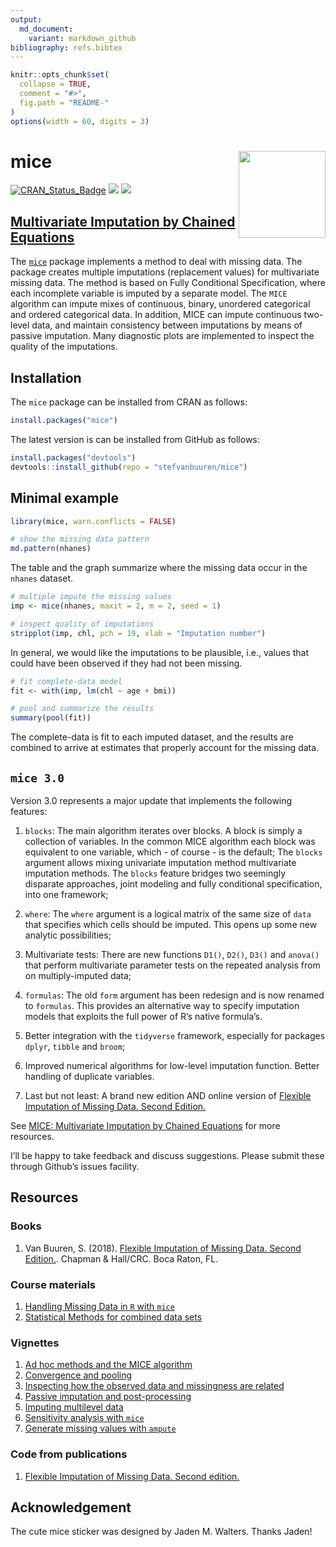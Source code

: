 ---
output:
  md_document:
    variant: markdown_github
bibliography: refs.bibtex
---

<!-- README.md is generated from README.Rmd. Please edit that file -->

```{r, echo = FALSE}
knitr::opts_chunk$set(
  collapse = TRUE,
  comment = "#>",
  fig.path = "README-"
)
options(width = 60, digits = 3)
```

# mice <a href='https://stefvanbuuren.name/mice/'><img src='MICE_sticker_SMALL.png' align="right" height="139" /></a>

[![CRAN_Status_Badge](http://www.r-pkg.org/badges/version/mice)](https://cran.r-project.org/package=mice)
[![](http://cranlogs.r-pkg.org/badges/mice)](https://cran.r-project.org/package=mice)
[![](https://img.shields.io/badge/github%20version-3.4.2-orange.svg)](https://github.com/stefvanbuuren/mice)

## [Multivariate Imputation by Chained Equations](http://stefvanbuuren.github.io/mice/)

The [`mice`](https://cran.r-project.org/package=mice) package
implements a method to deal with missing data. The package creates
multiple imputations (replacement values) for multivariate missing
data. The method is based on Fully Conditional Specification, where
each incomplete variable is imputed by a separate model. The `MICE`
algorithm can impute mixes of continuous, binary, unordered
categorical and ordered categorical data. In addition, MICE can impute
continuous two-level data, and maintain consistency between
imputations by means of passive imputation. Many diagnostic plots are
implemented to inspect the quality of the imputations.

## Installation

The `mice` package can be installed from CRAN as follows:

```{r eval = FALSE}
install.packages("mice")
```

The latest version is can be installed from GitHub as follows: 

```{r eval = FALSE}
install.packages("devtools")
devtools::install_github(repo = "stefvanbuuren/mice")
```


## Minimal example

```{r pattern, fig.cap = "Missing data pattern of `nhanes` data. Blue is observed, red is missing."}
library(mice, warn.conflicts = FALSE)

# show the missing data pattern
md.pattern(nhanes)
```

The table and the graph summarize where the missing data occur in 
the `nhanes` dataset.

```{r stripplot, fig.cap = "Distribution of `chl` per imputed data set."}
# multiple impute the missing values
imp <- mice(nhanes, maxit = 2, m = 2, seed = 1)

# inspect quality of imputations
stripplot(imp, chl, pch = 19, xlab = "Imputation number")
```

In general, we would like the imputations to be plausible, i.e., 
values that could have been observed if they had not been missing.

```{r}
# fit complete-data model
fit <- with(imp, lm(chl ~ age + bmi))

# pool and summarize the results
summary(pool(fit))
```

The complete-data is fit to each imputed dataset, and the 
results are combined to arrive at estimates that properly 
account for the missing data.

## `mice 3.0`

Version 3.0 represents a major update that implements the 
following features: 

1. `blocks`: The main algorithm iterates over blocks. A block is
    simply a collection of variables. In the common MICE algorithm each 
    block was equivalent to one variable, which - of course - is 
    the default; The `blocks` argument allows mixing univariate 
    imputation method multivariate imputation methods. The `blocks` 
    feature bridges two seemingly disparate approaches, joint modeling 
    and fully conditional specification, into one framework;

2. `where`: The `where` argument is a logical matrix of the same size 
    of `data` that specifies which cells should be imputed. This opens 
    up some new analytic possibilities;
    
3.  Multivariate tests: There are new functions `D1()`, `D2()`, `D3()`
    and `anova()` that perform multivariate parameter tests on the 
    repeated analysis from on multiply-imputed data;

4. `formulas`: The old `form` argument has been redesign and is now 
    renamed to `formulas`. This provides an alternative way to specify
    imputation models that exploits the full power of R's native 
    formula's. 

5.  Better integration with the `tidyverse` framework, especially 
    for packages `dplyr`, `tibble` and  `broom`;
   
6.  Improved numerical algorithms for low-level imputation function. 
    Better handling of duplicate variables.

7.  Last but not least: A brand new edition AND online version of
    [Flexible Imputation of Missing Data. Second Edition.](https://stefvanbuuren.name/fimd/)

See [MICE: Multivariate Imputation by Chained Equations](http://stefvanbuuren.github.io/mice/) 
for more resources.

I'll be happy to take feedback and discuss suggestions. Please submit these 
through Github's issues facility.


## Resources

### Books

1. Van Buuren, S. (2018). [Flexible Imputation of Missing Data. Second Edition.](https://stefvanbuuren.name/fimd/). Chapman & Hall/CRC. Boca Raton, FL.

### Course materials

1. [Handling Missing Data in `R` with `mice`](https://stefvanbuuren.github.io/Winnipeg/)
2. [Statistical Methods for combined data sets](https://stefvanbuuren.github.io/RECAPworkshop/)

### Vignettes

1. [Ad hoc methods and the MICE algorithm](https://gerkovink.github.io/miceVignettes/Ad_hoc_and_mice/Ad_hoc_methods.html)
2. [Convergence and pooling](https://gerkovink.github.io/miceVignettes/Convergence_pooling/Convergence_and_pooling.html)
3. [Inspecting how the observed data and missingness are related](https://gerkovink.github.io/miceVignettes/Missingness_inspection/Missingness_inspection.html)
4. [Passive imputation and post-processing](https://gerkovink.github.io/miceVignettes/Passive_Post_processing/Passive_imputation_post_processing.html)
5. [Imputing multilevel data](https://gerkovink.github.io/miceVignettes/Multi_level/Multi_level_data.html)
6. [Sensitivity analysis with `mice`](https://gerkovink.github.io/miceVignettes/Sensitivity_analysis/Sensitivity_analysis.html)
7. [Generate missing values with `ampute`](https://rianneschouten.github.io/mice_ampute/vignette/ampute.html)

### Code from publications

1. [Flexible Imputation of Missing Data. Second edition.](https://github.com/stefvanbuuren/FIMD/tree/master/R)

## Acknowledgement

The cute mice sticker was designed by Jaden M. Walters. Thanks Jaden!
